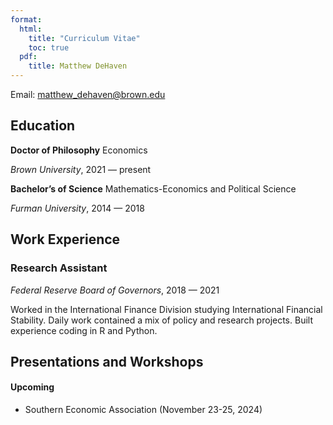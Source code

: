 ```yaml
---
format:
  html:
    title: "Curriculum Vitae"
    toc: true
  pdf:
    title: Matthew DeHaven
---
```



Email: [matthew_dehaven@brown.edu](mailto:matthew_dehaven@brown.edu)

## Education

**Doctor of Philosophy** Economics

*Brown University*, 2021 --- present

**Bachelor's of Science** Mathematics-Economics and Political Science

*Furman University*, 2014 --- 2018


## Work Experience

### Research Assistant

*Federal Reserve Board of Governors*, 2018 --- 2021

Worked in the International Finance Division studying International Financial Stability.
Daily work contained a mix of policy and research projects.
Built experience coding in R and Python.


## Presentations and Workshops

#### Upcoming
- Southern Economic Association (November 23-25, 2024)

